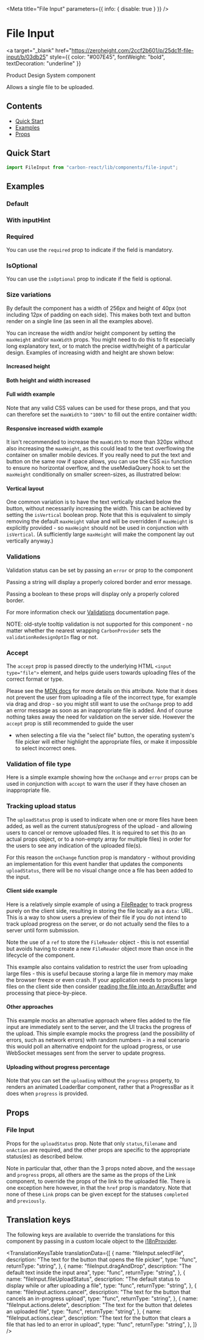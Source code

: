 



<Meta title="File Input" parameters={{ info: { disable: true } }} />

# File Input

<a
  target="_blank"
  href="https://zeroheight.com/2ccf2b601/p/25dc1f-file-input/b/03db25"
  style={{ color: "#007E45", fontWeight: "bold", textDecoration: "underline" }}
>
  Product Design System component
</a>

Allows a single file to be uploaded.

## Contents

- [Quick Start](#quick-start)
- [Examples](#examples)
- [Props](#props)

## Quick Start

```javascript
import FileInput from "carbon-react/lib/components/file-input";
```

## Examples

### Default

<Canvas>
  <Story name="default" story={stories.Default} />
</Canvas>

### With inputHint

<Canvas>
  <Story name="with inputHint" story={stories.WithInputHint} />
</Canvas>

### Required

You can use the `required` prop to indicate if the field is mandatory.

<Canvas>
  <Story name="required" story={stories.Required} />
</Canvas>

### IsOptional

You can use the `isOptional` prop to indicate if the field is optional.

<Canvas>
  <Story name="optional" story={stories.IsOptional} />
</Canvas>

### Size variations

By default the component has a width of 256px and height of 40px (not including 12px of padding on each side). This makes both text and button
render on a single line (as seen in all the examples above).

You can increase the width and/or height component by setting the `maxHeight` and/or `maxWidth` props. You might need to do this to fit especially long
explanatory text, or to match the precise width/height of a particular design. Examples of increasing width and height are shown below:

#### Increased height

<Canvas>
  <Story name="increased height" story={stories.IncreasedHeight} />
</Canvas>

#### Both height and width increased

<Canvas>
  <Story name="increased width and height" story={stories.IncreasedBoth} />
</Canvas>

#### Full width example

Note that any valid CSS values can be used for these props, and that you can therefore set the `maxWidth` to `"100%"` to fill out the entire container width:

<Canvas>
  <Story name="100% width" story={stories.FullWidth} />
</Canvas>

#### Responsive increased width example

It isn't recommended to increase the `maxWidth` to more than 320px without also increasing the `maxHeight`, as this could lead to the text overflowing the
container on smaller mobile devices. If you really need to put the text and button on the same row if space allows, you can use the CSS `min` function to
ensure no horizontal overflow, and the <LinkTo kind="documentation-hooks-useMediaQuery">useMediaQuery</LinkTo> hook to set the `maxHeight` conditionally on
smaller screen-sizes, as illustratred below:

<Canvas>
  <Story name="increased width - responsive" story={stories.IncreasedWidthResponsive} />
</Canvas>

#### Vertical layout

One common variation is to have the text vertically stacked below the button, without necessarily increasing the width. This can be achieved by setting the
`isVertical` boolean prop. Note that this is equivalent to simply removing the default `maxHeight` value and will be overridden if `maxHeight` is explicitly
provided - so `maxHeight` should not be used in conjunction with `isVertical`. (A sufficiently large `maxHeight` will make the component lay out vertically
anyway.)

<Canvas>
  <Story name="vertical" story={stories.Vertical} />
</Canvas>

### Validations

Validation status can be set by passing an `error` or prop to the component

Passing a string will display a properly colored border and error message.

Passing a boolean to these props will display only a properly colored border.

For more information check our [Validations](?path=/docs/documentation-validations--page "Validations") documentation page.

NOTE: old-style tooltip validation is not supported for this component - no matter whether the nearest wrapping `CarbonProvider` sets the `validationRedesignOptIn` flag or not.

<Canvas>
  <Story name="validations" story={stories.Validation} />
</Canvas>

### Accept

The `accept` prop is passed directly to the underlying HTML `<input type="file">` element, and helps guide users towards uploading files of the correct format or type.

Please see the [MDN docs](https://developer.mozilla.org/en-US/docs/Web/HTML/Attributes/accept) for more details on this attribute. Note that it does not prevent the user
from uploading a file of the incorrect type, for example via drag and drop - so you might still want to use the `onChange` prop to add an error message as soon as an
inappropriate file is added. And of course nothing takes away the need for validation on the server side. However the `accept` prop is still recommended to guide the user
- when selecting a file via the "select file" button, the operating system's file picker will either highlight the appropriate files, or make it impossible to select
incorrect ones.

<Canvas>
  <Story name="accept" story={stories.Accept} />
</Canvas>

### Validation of file type

Here is a simple example showing how the `onChange` and `error` props can be used in conjunction with `accept` to warn the user if they have chosen an inappropriate
file.

<Canvas>
  <Story name="validation example" story={stories.FileTypeValidation} />
</Canvas>

### Tracking upload status

The `uploadStatus` prop is used to indicate when one or more files have been added, as well as the current status/progress of
the upload - and allowing users to cancel or remove uploaded files. It is required to set this (to an actual props object, or to
a non-empty array for multiple files) in order for the users to see any indication of the uploaded file(s).

For this reason the `onChange` function prop is mandatory - without providing an implementation for this event handler that updates the
components `uploadStatus`, there will be no visual change once a file has been added to the input.

#### Client side example

Here is a relatively simple example of using a [FileReader](https://developer.mozilla.org/en-US/docs/Web/API/FileReader) to track progress purely
on the client side, resulting in storing the file locally as a `data:` URL. This is a way to show users a preview of their file if you do not intend
to track upload progress on the server, or do not actually send the files to a server until form submission.

Note the use of a `ref` to store the `FileReader` object - this is not essential but avoids having to create a new `FileReader` object more than once in the
lifecycle of the component.

This example also contains validation to restrict the user from uploading large files - this is useful because storing a large file in memory may make the
browser freeze or even crash. If your application needs to process large files on the client side then consider
[reading the file into an ArrayBuffer](https://developer.mozilla.org/en-US/docs/Web/API/FileReader/readAsArrayBuffer) and processing that piece-by-piece.

<Canvas>
  <Story name="tracking upload status on client side" story={stories.UploadStatusClient} />
</Canvas>

#### Other approaches

This example mocks an alternative approach where files added to the file input are immediately sent to the server, and the UI tracks the progress of the upload.
This simple example mocks the progress (and the possibility of errors, such as network errors) with random numbers - in a real scenario this would poll an
alternative endpoint for the upload progress, or use WebSocket messages sent from the server to update progress.

<Canvas>
  <Story name="tracking upload status alternative" story={stories.UploadStatusAlternative} />
</Canvas>

#### Uploading without progress percentage

Note that you can set the `uploading` without the `progress` property, to renders an
animated <LinkTo kind="LoaderBar" story="default">LoaderBar</LinkTo> component, rather
that a <LinkTo kind="ProgressBar" story="default">ProgressBar</LinkTo> as it does when `progress` is provided.

<Canvas>
  <Story name="with loader animation" story={stories.UploadStatusNoProgress} />
</Canvas>

## Props

### File Input

<StyledSystemProps of={FileInput} noHeader margin />

Props for the `uploadStatus` prop. Note that only `status`,`filename` and `onAction` are required, and the other props are specific
to the appropriate status(es) as described below.

Note in particular that, other than the 3 props noted above, and the `message` and `progress` props, all others are the same as the props of
the <LinkTo kind="Link" story="default">Link</LinkTo> component, to override the props of the link to the uploaded file. There is one exception here however,
in that the `href` prop is mandatory. Note that none of these `Link` props can be given except for the statuses `completed` and `previously`.

<ArgsTable of={FileUploadStatus} />

## Translation keys

The following keys are available to override the translations for this component by passing in a custom locale object to the
[i18nProvider](https://carbon.sage.com/?path=/story/documentation-i18n--page).

<TranslationKeysTable
  translationData={[
    {
      name: "fileInput.selectFile",
      description: "The text for the button that opens the file picker",
      type: "func",
      returnType: "string",
    },
    {
      name: "fileInput.dragAndDrop",
      description: "The default text inside the input area",
      type: "func",
      returnType: "string",
    },
    {
      name: "fileInput.fileUploadStatus",
      description: "The default status to display while or after uploading a file",
      type: "func",
      returnType: "string",
    },
    {
      name: "fileInput.actions.cancel",
      description: "The text for the button that cancels an in-progress upload",
      type: "func",
      returnType: "string",
    },
        {
      name: "fileInput.actions.delete",
      description: "The text for the button that deletes an uploaded file",
      type: "func",
      returnType: "string",
    },
    {
      name: "fileInput.actions.clear",
      description: "The text for the button that clears a file that has led to an error in upload",
      type: "func",
      returnType: "string",
    },
  ]}
/>
